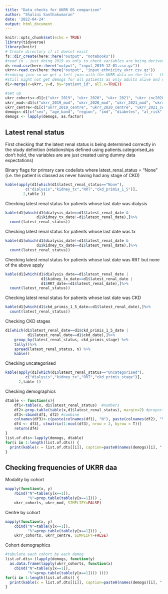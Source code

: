 ```yaml
---
title: "Data checks for UKRR OS comparison"
author: "Shalini Santhakumaran"
date: '2022-04-24'
output: html_document
---
```


```r
knitr::opts_chunk$set(echo = TRUE)
library(tidyverse)
library(knitr)
# Create directory if it doesnt exist
fs::dir_create(here::here("output", "notebooks"))
#read in - just doing 2019 as only to check variables are being derived correctly
d<-read.csv(here::here("output", "input_2019-12-01.csv.gz"))
ukrr<-read.csv(here::here("output", "input_ethnicity_ukrr.csv.gz"))
#redoing join so we get a left join with the UKRR data on the left - the cohort joiner has the monthly file on the left
#still might not get demogs for all patients as only adults alive and registered at start of December 2019
d1<-merge(x=ukrr, y=d, by="patient_id", all.x=TRUE))

#set up
ukrr_cohorts<-d1[c("ukrr_2019", "ukrr_2020", "ukrr_2021", "ukrr_inc2020")]
ukrr_mod<-d1[c("ukrr_2019_mod", "ukrr_2020_mod", "ukrr_2021_mod", "ukrr_inc2020_mod")]
ukrr_centre<-d1[c("ukrr_2019_centre", "ukrr_2020_centre", "ukrr_2021_centre", "ukrr_inc2020_centre")]
demogs<-d1[c("sex", "age_band", "region", "imd", "diabetes", "at_risk", "hypertension")]
demogs <- lapply(demogs, as.factor)
```
## Latest renal status

First checking that the latest renal status is being determined correctly in the study definition (relationships defined using patients.categorised_as don't hold, the variables are are just created using dummy data expectations)

Binary flags for primary care codelists where latest_renal_status = "None" (i.e. the patient is classed as never having had any stage of CKD)
```r
kable(apply(d1[which(d1$latest_renal_status=="None"),
         c("dialysis","kidney_tx","RRT","ckd_primis_1_5")],
        2,table ))
```

Checking latest renal status for patients whose last date was dialysis
```r
kable(d1[which(d1$dialysis_date==d1$latest_renal_date & 
              d1$kidney_tx_date!=d1$latest_renal_date),]%>%
  count(latest_renal_status))
```
Checking latest renal status for patients whose last date was tx
```r
kable(d1[which(d1$dialysis_date!=d1$latest_renal_date & 
              d1$kidney_tx_date==d1$latest_renal_date),]%>%
  count(latest_renal_status))
```
Checking latest renal status for patients whose last date was RRT but none of the above apply
```r
kable(d1[which(d1$dialysis_date==d1$latest_renal_date |
                d1$kidney_tx_date==d1$latest_renal_date |
                d1$RRT_date==d1$latest_renal_date),]%>%
  count(latest_renal_status))
```
Checking latest renal status for patients whose last date was CKD
```r
kable(d1[which(d1$ckd_primis_1_5_date==d1$latest_renal_date),]%>%
  count(latest_renal_status))
```
Checking CKD stages
```r
d1[which(d1$latest_renal_date==d1$ckd_primis_1_5_date |
          d1$latest_renal_date==d1$ckd_date),]%>%
    group_by(latest_renal_status, ckd_primis_stage) %>%
    tally()%>%
    spread(latest_renal_status, n) %>%
    kable()
```
Checking uncategorised
```r
kable(apply(d1[which(d1$latest_renal_status=="Uncategorised"),
         c("dialysis","kidney_tx","RRT","ckd_primis_stage")],
      2,table ))
```
Checking demographics
```r
dtable <- function(x){
    df1<-table(x, d1$latest_renal_status)  #numbers
    df2<-prop.table(table(x,d1$latest_renal_status), margin=2) #proportions
    df3<-cbind(df1, df2) #combine
    colnames(df3)<-c(paste(colnames(df1), "N"), paste(colnames(df2), "%")) #name columns
    df4 <- df3[, c(matrix(1:ncol(df3), nrow = 2, byrow = T))]  
    return(df4)
}
list.of.dts<-lapply(demogs, dtable)
for(i in 1:length(list.of.dts)) {
  print(kable(x = list.of.dts[[i]], caption=paste0(names(demogs)[i], " by latest renal status")))
}
```


## Checking frequencies of UKRR daa
Modality by cohort
```r
mapply(function(x, y) 
    rbind("N"=table(y[x==1]),
          "%"=prop.table(table(y[x==1]))) , 
    ukrr_cohorts, ukrr_mod, SIMPLIFY=FALSE)
```
Centre by cohort
```r
mapply(function(x, y) 
    cbind("N"=table(y[x==1]),
          "%"=prop.table(table(y[x==1]))) , 
    ukrr_cohorts, ukrr_centre, SIMPLIFY=FALSE)
```
Cohort demographics
```r
#tabulate each cohort by each demog
list.of.dts<-(lapply(demogs, function(y) 
  as.data.frame(lapply(ukrr_cohorts, function(x) 
    cbind("N"=table(y[x==1]),
          "%"=prop.table(table(y[x==1]))) ))))
for(i in 1:length(list.of.dts)) {
  print(kable(x = list.of.dts[[i]], caption=paste0(names(demogs)[i], " by UKRR cohort")))
}
```
